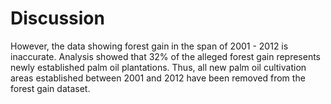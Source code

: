 # Discussion

However, the data showing forest gain in the span of 2001 - 2012 is inaccurate. Analysis showed that 32% of the alleged forest gain represents newly established palm oil plantations. Thus, all new palm oil cultivation areas established between 2001 and 2012 have been removed from the forest gain dataset. 